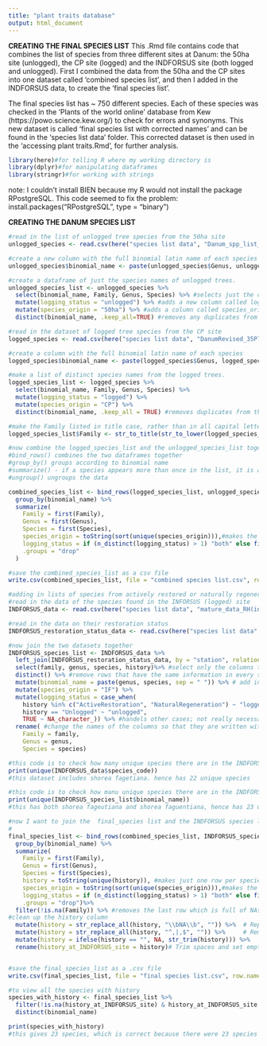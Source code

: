 ```yaml
---
title: "plant traits database"
output: html_document
---
```


**CREATING THE FINAL SPECIES LIST**
This .Rmd file contains code that combines the list of species from three different sites at Danum: the 50ha site (unlogged), the CP site (logged) and the INDFORSUS site (both logged and unlogged). First I combined the data from the 50ha and the CP sites into one dataset called 'combined species list', and then I added in the INDFORSUS data, to create the 'final species list'.

The final species list has ~ 750 different species. Each of these species was checked in the 'Plants of the world online' database from Kew (https://powo.science.kew.org/) to check for errors and synonyms. This new dataset is called 'final species list with corrected names' and can be found in the 'species list data' folder. This corrected dataset is then used in the 'accessing plant traits.Rmd', for further analysis.

```r
library(here)#for telling R where my working directory is
library(dplyr)#for manipulating dataframes
library(stringr)#for working with strings
```

note: I couldn't install BIEN because my R would not install the package RPostgreSQL. This code seemed to fix the problem: install.packages("RPostgreSQL", type = "binary")

**CREATING THE DANUM SPECIES LIST**

```r
#read in the list of unlogged tree species from the 50ha site
unlogged_species <- read.csv(here("species list data", "Danum_spp_list_unlogged.csv"))

#create a new column with the full binomial latin name of each species
unlogged_species$binomial_name <- paste(unlogged_species$Genus, unlogged_species$Species)

#create a dataframe of just the species names of unlogged trees.
unlogged_species_list <- unlogged_species %>% 
  select(binomial_name, Family, Genus, Species) %>% #selects just the columns we want
  mutate(logging_status = "unlogged") %>% #adds a new column called logging_status, and fills it with 'unlogged'
  mutate(species_origin = "50ha") %>% #adds a column called species_origin, and fills it with '50ha'
  distinct(binomial_name, .keep_all=TRUE) #removes any duplicates from the list, based only on binomial_name

```

```r
#read in the dataset of logged tree species from the CP site
logged_species <- read.csv(here("species list data", "DanumRevised_35Plots_FullPlotData_Trees_2020_edit_4.11.csv"))

#create a column with the full binomial latin name of each species
logged_species$binomial_name <- paste(logged_species$Genus, logged_species$Species)

#make a list of distinct species names from the logged trees.
logged_species_list <- logged_species %>%
  select(binomial_name, Family, Genus, Species) %>% 
  mutate(logging_status = "logged") %>%
  mutate(species_origin = "CP") %>%
  distinct(binomial_name, .keep_all = TRUE) #removes duplicates from the list of species

#make the Family listed in title case, rather than in all capital letters.  
logged_species_list$Family <- str_to_title(str_to_lower(logged_species_list$Family))

```

```r
#now combine the logged_species_list and the unlogged_species_list together
#bind_rows() combines the two dataframes together
#group_by() groups according to binomial name
#summarize() - if a species appears more than once in the list, it is assigned "both" as its logging status, otherwise, it is assigned the logging_status that it already had when the dataframes were separate
#ungroup() ungroups the data

combined_species_list <- bind_rows(logged_species_list, unlogged_species_list) %>%
  group_by(binomial_name) %>%
  summarize(
    Family = first(Family),
    Genus = first(Genus),
    Species = first(Species),
    species_origin = toString(sort(unique(species_origin))),#makes the species origin column
    logging_status = if (n_distinct(logging_status) > 1) "both" else first(logging_status),
    .groups = "drop"
  )

#save the combined_species_list as a csv file
write.csv(combined_species_list, file = "combined species list.csv", row.names = FALSE)

```

```r
#adding in lists of species from actively restored or naturally regenerated areas
#read in the data of the species found in the INFORSUS (logged) site
INDFORSUS_data <- read.csv(here("species list data", "mature_data_RH(in).csv"))

#read in the data on their restoration status
INDFORSUS_restoration_status_data <- read.csv(here("species list data", "2018_2019Seedling_RH(Plot_Info).csv"))

#now join the two datasets together
INDFORSUS_species_list <- INDFORSUS_data %>%
  left_join(INDFORSUS_restoration_status_data, by = "station", relationship = "many-to-many")%>% #join the two datasets together according to their station
  select(family, genus, species, history)%>% #select only the columns that we are interested in 
  distinct() %>% #remove rows that have the same information in every single column
  mutate(binomial_name = paste(genus, species, sep = " ")) %>% # add in a column with the binomial_name
  mutate(species_origin = "IF") %>%
  mutate(logging_status = case_when(
    history %in% c("ActiveRestoration", "NaturalRegeneration") ~ "logged",
    history == "Unlogged" ~ "unlogged",
    TRUE ~ NA_character_)) %>% #handels other cases; not really necessary here
  rename( #change the names of the columns so that they are written with capital letters
    Family = family,
    Genus = genus,
    Species = species) 

```

```r
#this code is to check how many unique species there are in the INDFORSUS_data dataset
print(unique(INDFORSUS_data$species_code))
#this dataset includes shorea fagetiana. hence has 22 unique species
```

```r
#this code is to check how manu unique species there are in the INDFORSUS_species_list dataset
print(unique(INDFORSUS_species_list$binomial_name))
#this has both shorea fageutiana and shorea faguentiana, hence has 23 unique species
```

```r
#now I want to join the  final_species list and the INDFORSUS species lists together, according to the binomial_name column.
#
final_species_list <- bind_rows(combined_species_list, INDFORSUS_species_list) %>%
  group_by(binomial_name) %>%
  summarize(
    Family = first(Family),
    Genus = first(Genus),
    Species = first(Species),
    history = toString(unique(history)), #makes just one row per species, with all of its histories listed in one cell
    species_origin = toString(sort(unique(species_origin))),#makes the species origin column
    logging_status = if (n_distinct(logging_status) > 1) "both" else first(logging_status),
    .groups = "drop")%>%
  filter(!is.na(Family)) %>% #removes the last row which is full of NAs. specifically, where the family is NA.
#clean up the history column
  mutate(history = str_replace_all(history, "\\bNA\\b", "")) %>%  # Replace 'NA' with empty string
  mutate(history = str_replace_all(history, "^,|,$", "")) %>%     # Remove leading/trailing commas
  mutate(history = ifelse(history == "", NA, str_trim(history))) %>%
  rename(history_at_INDFORSUS_site = history)# Trim spaces and set empty to NA


#save the final_species_list as a .csv file
write.csv(final_species_list, file = "final species list.csv", row.names = FALSE)

#to view all the species with history
species_with_history <- final_species_list %>%
  filter(!is.na(history_at_INDFORSUS_site) & history_at_INDFORSUS_site != "") %>%
  distinct(binomial_name)

print(species_with_history)
#this gives 23 species, which is correct because there were 23 species in the INDFORSUS_species_list

```



